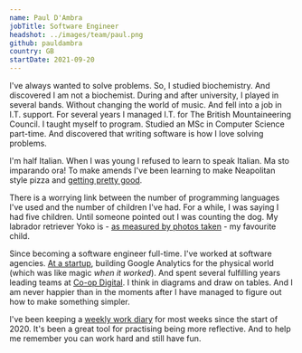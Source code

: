```yaml
---
name: Paul D'Ambra
jobTitle: Software Engineer
headshot: ../images/team/paul.png
github: pauldambra
country: GB
startDate: 2021-09-20
---
```


I've always wanted to solve problems. So, I studied biochemistry. And discovered I am not a biochemist. During and after university, I played in several bands. Without changing the world of music. And fell into a job in I.T. support. For several years I managed I.T. for The British Mountaineering Council. I taught myself to program. Studied an MSc in Computer Science part-time. And discovered that writing software is how I love solving problems.

I'm half Italian. When I was young I refused to learn to speak Italian. Ma sto imparando ora! To make amends I've been learning to make Neapolitan style pizza and [getting pretty good](https://twitter.com/search?q=from%3Apauldambra%20AND%20pizza%20time&src=typed_query&f=live).

There is a worrying link between the number of programming languages I've used and the number of children I've had. For a while, I was saying I had five children. Until someone pointed out I was counting the dog. My labrador retriever Yoko is - [as measured by photos taken](https://twitter.com/search?q=from%3Apauldambra%20AND%20house%20wolf&src=typed_query&f=live) - my favourite child.

Since becoming a software engineer full-time. I've worked at software agencies. [At a startup](https://twitter.com/footclicksus), building Google Analytics for the physical world (which was like magic _when it worked_). And spent several fulfilling years leading teams at [Co-op Digital](https://twitter.com/coopdigital). I think in diagrams and draw on tables. And I am never happier than in the moments after I have managed to figure out how to make something simpler.

I've been keeping a [weekly work diary](https://pauldambra.dev/weeknotes) for most weeks since the start of 2020. It's been a great tool for practising being more reflective. And to help me remember you can work hard and still have fun.
